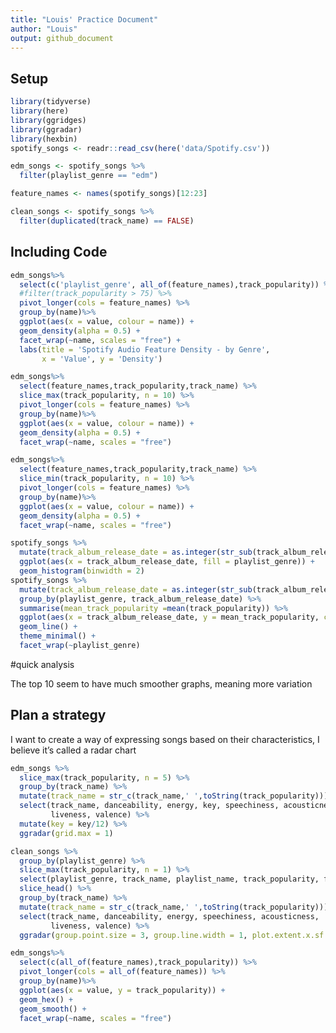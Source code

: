 ```yaml
---
title: "Louis' Practice Document"
author: "Louis"
output: github_document
---
```


## Setup

```r
library(tidyverse)
library(here)
library(ggridges)
library(ggradar)
library(hexbin)
spotify_songs <- readr::read_csv(here('data/Spotify.csv'))
```

```r
edm_songs <- spotify_songs %>%
  filter(playlist_genre == "edm")

feature_names <- names(spotify_songs)[12:23]

```

```r
clean_songs <- spotify_songs %>%
  filter(duplicated(track_name) == FALSE)
```

## Including Code

```r
edm_songs%>%
  select(c('playlist_genre', all_of(feature_names),track_popularity)) %>%
  #filter(track_popularity > 75) %>%
  pivot_longer(cols = feature_names) %>%
  group_by(name)%>%
  ggplot(aes(x = value, colour = name)) +
  geom_density(alpha = 0.5) +
  facet_wrap(~name, scales = "free") +
  labs(title = 'Spotify Audio Feature Density - by Genre',
       x = 'Value', y = 'Density')
```

```r
edm_songs%>%
  select(feature_names,track_popularity,track_name) %>%
  slice_max(track_popularity, n = 10) %>%
  pivot_longer(cols = feature_names) %>%
  group_by(name)%>%
  ggplot(aes(x = value, colour = name)) +
  geom_density(alpha = 0.5) +
  facet_wrap(~name, scales = "free")

edm_songs%>%
  select(feature_names,track_popularity,track_name) %>%
  slice_min(track_popularity, n = 10) %>%
  pivot_longer(cols = feature_names) %>%
  group_by(name)%>%
  ggplot(aes(x = value, colour = name)) +
  geom_density(alpha = 0.5) +
  facet_wrap(~name, scales = "free")
```

```r
spotify_songs %>%
  mutate(track_album_release_date = as.integer(str_sub(track_album_release_date, end = 4))) %>%
  ggplot(aes(x = track_album_release_date, fill = playlist_genre)) +
  geom_histogram(binwidth = 2)
spotify_songs %>%
  mutate(track_album_release_date = as.integer(str_sub(track_album_release_date, end = 4))) %>%
  group_by(playlist_genre, track_album_release_date) %>%
  summarise(mean_track_popularity =mean(track_popularity)) %>%
  ggplot(aes(x = track_album_release_date, y = mean_track_popularity, colour = playlist_genre)) +
  geom_line() +
  theme_minimal() +
  facet_wrap(~playlist_genre)
```

#quick analysis

The top 10 seem to have much smoother graphs, meaning more variation

## Plan a strategy

I want to create a way of expressing songs based on their characteristics, I believe it's called a radar chart

```r
edm_songs %>%
  slice_max(track_popularity, n = 5) %>%
  group_by(track_name) %>%
  mutate(track_name = str_c(track_name,' ',toString(track_popularity))) %>%
  select(track_name, danceability, energy, key, speechiness, acousticness, instrumentalness,
         liveness, valence) %>%
  mutate(key = key/12) %>%
  ggradar(grid.max = 1)
```
```r
clean_songs %>%
  group_by(playlist_genre) %>%
  slice_max(track_popularity, n = 1) %>%
  select(playlist_genre, track_name, playlist_name, track_popularity, feature_names) %>%
  slice_head() %>%
  group_by(track_name) %>%
  mutate(track_name = str_c(track_name,' ',toString(track_popularity))) %>%
  select(track_name, danceability, energy, speechiness, acousticness,
         liveness, valence) %>%
  ggradar(group.point.size = 3, group.line.width = 1, plot.extent.x.sf = 0.8, values.radar = NA)
```

```r
edm_songs%>%
  select(c(all_of(feature_names),track_popularity)) %>%
  pivot_longer(cols = all_of(feature_names)) %>%
  group_by(name)%>%
  ggplot(aes(x = value, y = track_popularity)) +
  geom_hex() +
  geom_smooth() +
  facet_wrap(~name, scales = "free")
```